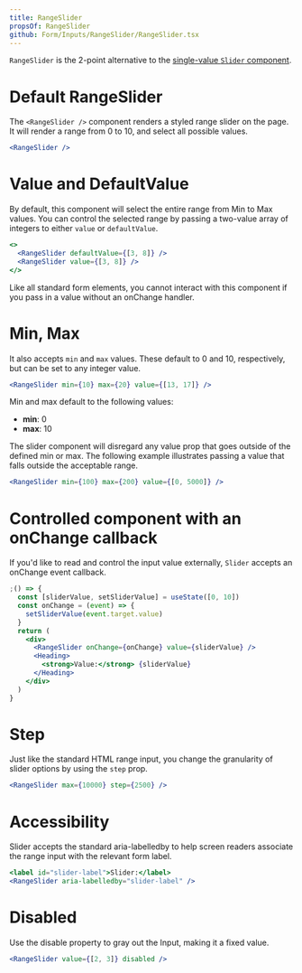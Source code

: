 ```yaml
---
title: RangeSlider
propsOf: RangeSlider
github: Form/Inputs/RangeSlider/RangeSlider.tsx
---
```


`RangeSlider` is the 2-point alternative to the [single-value `Slider` component](/components/forms/slider).

# Default RangeSlider

The `<RangeSlider />` component renders a styled range slider on the page. It will render a range from 0 to 10, and select all possible values.

```jsx
<RangeSlider />
```

# Value and DefaultValue

By default, this component will select the entire range from Min to Max values. You can control the selected range by passing a two-value array of integers to either `value` or `defaultValue`.

```jsx
<>
  <RangeSlider defaultValue={[3, 8]} />
  <RangeSlider value={[3, 8]} />
</>
```

Like all standard form elements, you cannot interact with this component if you pass in a value without an onChange handler.

# Min, Max

It also accepts `min` and `max` values. These default to 0 and 10, respectively, but can be set to any integer value.

```jsx
<RangeSlider min={10} max={20} value={[13, 17]} />
```

Min and max default to the following values:

- **min**: 0
- **max**: 10

The slider component will disregard any value prop that goes outside of the defined min or max. The following example illustrates passing a value that falls outside the acceptable range.

```jsx
<RangeSlider min={100} max={200} value={[0, 5000]} />
```

# Controlled component with an onChange callback

If you'd like to read and control the input value externally, `Slider` accepts an onChange event callback.

```jsx
;() => {
  const [sliderValue, setSliderValue] = useState([0, 10])
  const onChange = (event) => {
    setSliderValue(event.target.value)
  }
  return (
    <div>
      <RangeSlider onChange={onChange} value={sliderValue} />
      <Heading>
        <strong>Value:</strong> {sliderValue}
      </Heading>
    </div>
  )
}
```

# Step

Just like the standard HTML range input, you change the granularity of slider options by using the `step` prop.

```jsx
<RangeSlider max={10000} step={2500} />
```

# Accessibility

Slider accepts the standard aria-labelledby to help screen readers associate the range input with the relevant form label.

```jsx
<label id="slider-label">Slider:</label>
<RangeSlider aria-labelledby="slider-label" />
```

# Disabled

Use the disable property to gray out the Input, making it a fixed value.

```jsx
<RangeSlider value={[2, 3]} disabled />
```
